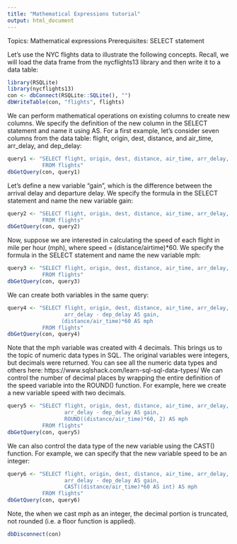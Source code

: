 ---
title: "Mathematical Expressions tutorial"
output: html_document
---
Topics: Mathematical expressions
Prerequisites: SELECT statement

Let's use the NYC flights data to illustrate the following concepts. Recall, we will load the data frame from the nycflights13 library and then write it to a data table:
```{r}
library(RSQLite)
library(nycflights13)
con <- dbConnect(RSQLite::SQLite(), "")
dbWriteTable(con, "flights", flights)
```

We can perform mathematical operations on existing columns to create new columns. We specify the definition of the new column in the SELECT statement and name it using AS. For a first example, let's consider seven columns from the data table: flight, origin, dest, distance, and air_time, arr_delay, and dep_delay:
```{r}
query1 <- "SELECT flight, origin, dest, distance, air_time, arr_delay, dep_delay
           FROM flights"
dbGetQuery(con, query1)
```

Let's define a new variable "gain", which is the difference between the arrival delay and departure delay. We specify the formula in the SELECT statement and name the new variable gain:
```{r}
query2 <- "SELECT flight, origin, dest, distance, air_time, arr_delay, dep_delay, arr_delay - dep_delay AS gain
           FROM flights"
dbGetQuery(con, query2)
```

Now, suppose we are interested in calculating the speed of each flight in mile per hour (mph), where speed = (distance/airtime)*60. We specify the formula in the SELECT statement and name the new variable mph:
```{r}
query3 <- "SELECT flight, origin, dest, distance, air_time, arr_delay, dep_delay, (distance/air_time)*60 AS mph
           FROM flights"
dbGetQuery(con, query3)
```

We can create both variables in the same query:
```{r}
query4 <- "SELECT flight, origin, dest, distance, air_time, arr_delay, dep_delay, 
                  arr_delay - dep_delay AS gain, 
                 (distance/air_time)*60 AS mph
           FROM flights"
dbGetQuery(con, query4)
```

Note that the mph variable was created with 4 decimals. This brings us to the topic of numeric data types in SQL. The original variables were integers, but decimals were returned. You can see all the numeric data types and others here: https://www.sqlshack.com/learn-sql-sql-data-types/
We can control the number of decimal places by wrapping the entire definition of the speed variable into the ROUND() function. For example, here we create a new variable speed with two decimals.
```{r}
query5 <- "SELECT flight, origin, dest, distance, air_time, arr_delay, dep_delay, 
                  arr_delay - dep_delay AS gain, 
                  ROUND((distance/air_time)*60, 2) AS mph
           FROM flights"
dbGetQuery(con, query5)
```

We can also control the data type of the new variable using the CAST() function. For example, we can specify that the new variable speed to be an integer:
```{r}
query6 <- "SELECT flight, origin, dest, distance, air_time, arr_delay, dep_delay, 
                  arr_delay - dep_delay AS gain, 
                  CAST((distance/air_time)*60 AS int) AS mph
           FROM flights"
dbGetQuery(con, query6)
```
Note, the when we cast mph as an integer, the decimal portion is truncated, not rounded (i.e. a floor function is applied).

```{r}
dbDisconnect(con) 
```



